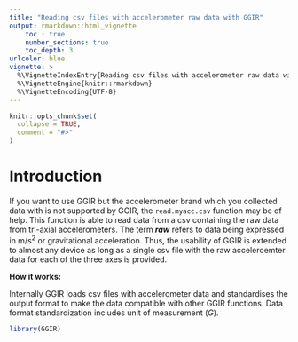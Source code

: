 ```yaml
---
title: "Reading csv files with accelerometer raw data with GGIR"
output: rmarkdown::html_vignette
    toc : true
    number_sections: true
    toc_depth: 3
urlcolor: blue
vignette: >
  %\VignetteIndexEntry{Reading csv files with accelerometer raw data with GGIR}
  %\VignetteEngine{knitr::rmarkdown}
  %\VignetteEncoding{UTF-8}
---
```


```r
knitr::opts_chunk$set(
  collapse = TRUE,
  comment = "#>"
)
```

# Introduction

If you want to use GGIR but the accelerometer brand which you collected data with is not supported by GGIR, the `read.myacc.csv` function may be of help. This function is able to read data from a csv containing the raw data from tri-axial accelerometers. The term _**raw**_ refers to data being expressed in m/s<sup>2</sup> or gravitational acceleration. Thus, the usability of GGIR is extended to almost any device as long as a single csv file with the raw acceleroemter data for each of the three axes is provided.

**How it works:**

Internally GGIR loads csv files with accelerometer data and standardises the output format to make the data compatible with other GGIR functions. Data format standardization includes unit of measurement (_G_).

```r
library(GGIR)
```
